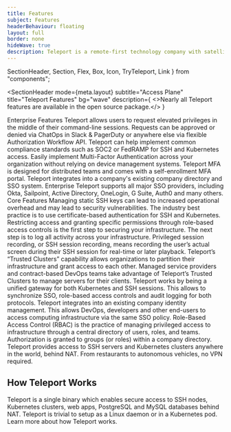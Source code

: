 ```yaml
---
title: Features
subject: Features
headerBehaviour: floating
layout: full
border: none
hideWave: true
description: Teleport is a remote-first technology company with satellite offices in Oakland and Seattle. We enable engineers to quickly access any computing resource anywhere on the planet.
---
```


  SectionHeader,
  Section,
  Flex,
  Box,
  Icon,
  TryTeleport,
  Link
} from "components";



<SectionHeader
  mode={meta.layout}
  subtitle="Access Plane"
  title="Teleport Features"
  bg="wave"
  description={
    <>Nearly all Teleport features are available in the open source package.</>
  }
></SectionHeader>
<Section bg="flatGray">
  <Flex flexDirection="row" pl={[3, 4, 11]} pt={[4, 7, 9]} pb={[4, 6]}>
    <Icon name="apartment" size="lg" fill="#512FC9" />
    <Box fontSize="header-3" color="darkest" lineHeight="lg" pl={3}>
      Enterprise Features
    </Box>
  </Flex>
  <Flex px={[3, 3, 11]} pb={6}>
    <FeatureTileDisplay>
      <FeatureTile
        feature="enterprise"
        src="./assets/deny.png"
        title="Access Requests"
        href="https://goteleport.com/features/access-requests/"
      >
        Teleport allows users to request elevated privileges in the middle of
        their command-line sessions. Requests can be approved or denied via
        ChatOps in Slack & PagerDuty or anywhere else via flexible Authorization
        Workflow API.
      </FeatureTile>
      <FeatureTile
        feature="enterprise"
        src="./assets/kubernetes.png"
        title="FedRamp & Soc 2"
        href="https://goteleport.com/teleport/how-it-works/fedramp-ssh-kubernetes/"
      >
        Teleport can help implement common compliance standards such as SOC2 or
        FedRAMP for SSH and Kubernetes access.
      </FeatureTile>
      <FeatureTile
        feature="enterprise"
        src="./assets/yubikey.png"
        title="Per-Session Multi-Factor Authentication"
        href="https://goteleport.com/features/multi-factor-auth/"
      >
        Easily implement Multi-Factor Authentication across your organization
        without relying on device management systems. Teleport MFA is designed
        for distributed teams and comes with a self-enrollment MFA portal.
      </FeatureTile>
      <FeatureTile
        feature="enterprise"
        src="./assets/SSO.png"
        title="Enterprise Single Sign-On (SSO)"
        href="https://goteleport.com/teleport/features/sso-for-ssh/"
      >
        Teleport integrates into a company's existing company directory and SSO
        system. Enterprise Teleport supports all major SSO providers, including
        Okta, Sailpoint, Active Directory, OneLogin, G Suite, Auth0 and many
        others.
      </FeatureTile>
    </FeatureTileDisplay>
  </Flex>
</Section>
<Section bg="flatWhite">
  <Flex flexDirection="row" pl={[3, 4, 11]} pt={[4, 7, 9]} pb={[4, 6]}>
    <Icon name="circleCheck" size="lg" fill="#512FC9" />
    <Box color="darkest" fontSize="header-3" lineHeight="lg" pl={3}>
      Core Features
    </Box>
  </Flex>
  <Flex px={[3, 3, 11]} >
    <FeatureTileDisplay>
      <FeatureTile
        feature="core"
        src="./assets/auth-cert.png"
        title="Certificate Auth for SSH & K8s"
        href="https://goteleport.com/teleport/how-it-works/certificate-based-authentication-ssh-kubernetes/"
      >
        Managing static SSH keys can lead to increased operational overhead and
        may lead to security vulnerabilities. The industry best practice is to
        use certificate-based authentication for SSH and Kubernetes.
      </FeatureTile>
      <FeatureTile
        feature="core"
        src="./assets/audit-log.png"
        title="Audit Log"
        href="https://goteleport.com/teleport/how-it-works/audit-logging-for-ssh-and-kubernetes/"
      >
        Restricting access and granting specific permissions through role-based
        access controls is the first step to securing your infrastructure. The
        next step is to log all activity across your infrastructure.
      </FeatureTile>
      <FeatureTile
        feature="core"
        src="./assets/play-recording.png"
        title="Session Recording"
        href="https://goteleport.com/teleport/how-it-works/audit-logging-for-ssh-and-kubernetes/"
      >
        Privileged session recording, or SSH session recording, means recording
        the user’s actual screen during their SSH session for real-time or later
        playback.
      </FeatureTile>
      <FeatureTile
        feature="core"
        src="./assets/SSO.png"
        title="Trust Federation"
        href=""
      >
        Teleport’s “Trusted Clusters” capability allows organizations to
        partition their infrastructure and grant access to each other. Managed
        service providers and contract-based DevOps teams take advantage of
        Teleport’s Trusted Clusters to manage servers for their clients.
      </FeatureTile>
      <FeatureTile
        feature="core"
        src="./assets/kubernetes.png"
        title="Kubernetes Access Management"
      >
        Teleport works by being a unified gateway for both Kubernetes and SSH
        sessions. This allows to synchronize SSO, role-based access controls and
        audit logging for both protocols.
      </FeatureTile>
      <FeatureTile
        feature="core"
        src="./assets/SSO.png"
        title="Single Sign-On (SSO)"
        hrf="https://goteleport.com/teleport/how-it-works/secure-kubernetes-access/"
      >
        Teleport integrates into an existing company identity management. This
        allows DevOps, developers and other end-users to access computing
        infrastructure via the same SSO policy.
      </FeatureTile>
      <FeatureTile
        feature="core"
        src="./assets/role-access.png"
        title="Role-Based Access Controls (RBAC)"
        href="https://goteleport.com/teleport/features/rbac-for-ssh/"
      >
        Role-Based Access Control (RBAC) is the practice of managing privileged
        access to infrastructure through a central directory of users, roles,
        and teams. Authorization is granted to groups (or roles) within a
        company directory.
      </FeatureTile>
      <FeatureTile
        feature="core"
        src="./assets/motherboard.png"
        title="IoT and Edge Connectivity"
        href="https://goteleport.com/teleport/how-it-works/ssh-kubernetes-access-on-the-edge/"
      >
        Teleport provides access to SSH servers and Kubernetes clusters anywhere
        in the world, behind NAT. From restaurants to autonomous vehicles, no
        VPN required.
      </FeatureTile>
    </FeatureTileDisplay>
  </Flex>
  <Flex flexDirection="column" alignItems="flex-end" px={[4, 5, 11]} pt={6}>
    <Box fontSize="text-xl">
      <h1 color="darkest" fontSize="header-1" >How Teleport Works</h1>
      Teleport is a single binary which enables secure access to SSH nodes, Kubernetes
      clusters, web apps, PostgreSQL and MySQL databases behind NAT. Teleport is trivial
      to setup as a Linux daemon or in a Kubernetes pod. <Link color="light-blue" href="/">Learn more about how Teleport
      works.</Link>
    </Box>
    <Box width="103%" my={[1, 4]} >
      <NextImage
        src="./assets/How-it-works.png"
        alt="a diagram of Teleport's security functionality"
        width={1301}
        height={583}
      />
    </Box>
  </Flex>
</Section>
<TryTeleport />
